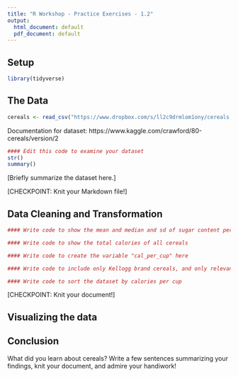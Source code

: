 ```yaml
---
title: "R Workshop - Practice Exercises - 1.2"
output:
  html_document: default
  pdf_document: default
---
```

## Setup

```r
library(tidyverse)
```


## The Data

```r
cereals <- read_csv("https://www.dropbox.com/s/ll2c9drmlom1ony/cereals.csv?dl=1")
```

Documentation for dataset: https://www.kaggle.com/crawford/80-cereals/version/2

```r
#### Edit this code to examine your dataset
str()
summary()
```


[Briefly summarize the dataset here.]

[CHECKPOINT:  Knit your Markdown file!]

## Data Cleaning and Transformation


```r
#### Write code to show the mean and median and sd of sugar content per serving of all cereals
```

```r
#### Write code to show the total calories of all cereals
```


```r
#### Write code to create the variable "cal_per_cup" here
```

```r
#### Write code to include only Kellogg brand cereals, and only relevant columns
```


```r
#### Write code to sort the dataset by calories per cup
```


[CHECKPOINT: Knit your document!]

## Visualizing the data


## Conclusion

What did you learn about cereals?  Write a few sentences summarizing your findings, knit your document, and admire your handiwork!
